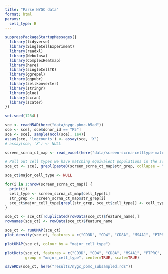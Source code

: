 ```yaml
---
title: "Parse NYGC data"
format: html
params:
  cell_type: B
---
```


```r
suppressPackageStartupMessages({
  library(tidyverse)
  library(SingleCellExperiment)
  library(readxl)
  library(Nebulosa)
  library(ComplexHeatmap)
  library(here)
  library(singleCellTK)
  library(ggrepel)
  library(ggpubr)
  library(zellkonverter)
  library(stringr)
  library(glue)
  library(scran)
  library(scater)
})
```

```r
set.seed(1234L)
```



```r
sce <- readH5AD(here("data/nygc-pbmc.h5ad"))
sce <- sce[, sce$donor_id == "P5"]
sce <- sce[, sample(ncol(sce), 1e4)]
assay(sce, 'logcounts') <- assay(sce, 'X')
# assay(sce, 'X') <- NULL
```

```r
screen_scrna_ct_map <- read_excel(here("data/screen-scrna-celltype-match-lee.xlsx"))
```



```r
# Pull out cell types we have matching equivalent populations in the screen for
sce_ct <- sce[, grepl(paste0(screen_scrna_ct_map$str_grep, collapse = "|"), sce$cell_type)]
```

```r
sce_ct$major_cell_type <- NULL

for(i in 1:nrow(screen_scrna_ct_map)) {
  print(i)
  cell_type <- screen_scrna_ct_map$cell_type[i]
  str_grep <- screen_scrna_ct_map$str_grep[i]
  sce_ct$major_cell_type[grepl(str_grep, sce_ct$cell_type)] <- cell_type
}
```



```r
sce_ct <- sce_ct[!duplicated(rowData(sce_ct)$feature_name),]
rownames(sce_ct) <- rowData(sce_ct)$feature_name
```

```r
sce_ct <- runUMAP(sce_ct)
plot_density(sce_ct, features = c("CD3D", "CD4", "CD8A", "MS4A1", "PTPRC", "CD68"))
```

```r
plotUMAP(sce_ct, colour_by = "major_cell_type")
```

```r
plotDots(sce_ct, features = c("CD3D", "CD4", "CD8A", "MS4A1", "PTPRC", "CD68", "NKG7", "GZMB", "FOXP3"),
         group = "major_cell_type", center=TRUE, scale=TRUE)
```

```r
saveRDS(sce_ct, here("results/nygc_pbmc_subsampled.rds"))
```

